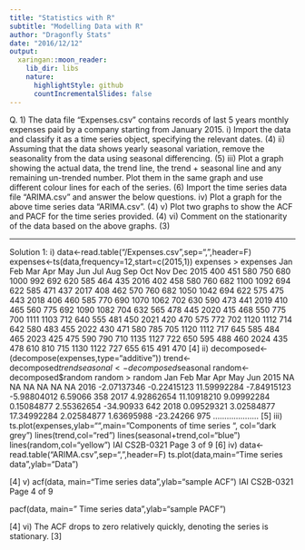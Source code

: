 ```yaml
---
title: "Statistics with R"
subtitle: "Modelling Data with R"
author: "Dragonfly Stats"
date: "2016/12/12"
output:
  xaringan::moon_reader:
    lib_dir: libs
    nature:
      highlightStyle: github
      countIncrementalSlides: false
---
```



Q. 1) The data file “Expenses.csv” contains records of last 5 years monthly expenses paid by a 
company starting from January 2015. 
i) Import the data and classify it as a time series object, specifying the relevant dates. (4)
ii) Assuming that the data shows yearly seasonal variation, remove the seasonality from 
the data using seasonal differencing. (5)
iii) Plot a graph showing the actual data, the trend line, the trend + seasonal line and any 
remaining un-trended number. Plot them in the same graph and use different colour 
lines for each of the series. (6)
Import the time series data file “ARIMA.csv” and answer the below questions. 
iv) Plot a graph for the above time series data “ARIMA.csv”. (4)
v) Plot two graphs to show the ACF and PACF for the time series provided. (4)
vi) Comment on the stationarity of the data based on the above graphs. (3)

---



Solution 1: 
i)
data<-read.table("/Expenses.csv",sep=",",header=F) 
expenses<-ts(data,frequency=12,start=c(2015,1)) 
expenses 
> expenses 
 Jan Feb Mar Apr May Jun Jul Aug Sep Oct Nov Dec 
2015 400 451 580 750 680 1000 992 692 620 585 464 435 
2016 402 458 580 760 682 1100 1092 694 622 585 471 437 
2017 408 462 570 760 682 1050 1042 694 622 575 475 443 
2018 406 460 585 770 690 1070 1062 702 630 590 473 441 
2019 410 465 560 775 692 1090 1082 704 632 565 478 445 
2020 415 468 550 775 700 1111 1103 712 640 555 481 450 
2021 420 470 575 772 702 1120 1112 714 642 580 483 455 
2022 430 471 580 785 705 1120 1112 717 645 585 484 465 
2023 425 475 590 790 710 1135 1127 722 650 595 488 460 
2024 435 478 610 810 715 1130 1122 727 655 615 491 470 
 [4] 
ii)
decomposed<-(decompose(expenses,type="additive")) 
trend<-decomposed$trend 
seasonal<-decomposed$seasonal 
random<-decomposed$random 
random 
> random 
 Jan Feb Mar Apr May 
Jun 
2015 NA NA NA NA NA 
NA 
2016 -2.07137346 -0.22415123 11.59992284 -7.84915123 -5.98804012 6.59066
358 
2017 4.92862654 11.10918210 9.09992284 0.15084877 2.55362654 -34.90933
642 
2018 0.09529321 3.02584877 17.34992284 2.02584877 1.63695988 -23.24266
975 
……………….. 
 [5] 
iii)
ts.plot(expenses,ylab="",main="Components of time series ", col="dark grey") 
lines(trend,col="red") 
lines(seasonal+trend,col="blue") 
lines(random,col="yellow") IAI CS2B-0321 
Page 3 of 9
 [6] 
iv)
 data<-read.table("ARIMA.csv",sep=",",header=F) 
ts.plot(data,main="Time series data",ylab="Data") 
 
 [4] 
v)
 acf(data, main="Time series data ",ylab="sample ACF") IAI CS2B-0321 
Page 4 of 9
 
 
 pacf(data, main=" Time series data",ylab="sample PACF") 
 
 [4] 
vi) The ACF drops to zero relatively quickly, denoting the series is stationary. [3] 
